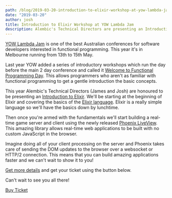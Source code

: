 ```yaml
---
path: /blog/2019-03-20-introduction-to-elixir-workshop-at-yow-lambda-jam
date: "2019-03-20"
author: josh
title: Introduction to Elixir Workshop at YOW Lambda Jam
description: Alembic's Technical Directors are presenting an Introduction to Elixir workshop at this year's YOW Lambda Jam on 13th May.
---
```


[YOW Lambda Jam](https://lambdajam.yowconference.com.au/) is one of the best Australian conferences for
software developers interested in functional programming.
This year it's in Melbourne running from 13th to 15th May.

Last year YOW added a series of introductory workshops which run the day before the main 2 day conference and called it [Welcome to Functional Programming Day](https://lambdajam.yowconference.com.au/welcome-to-functional-programming-intro-day/).
This allows programmers who aren't as familiar with functional programming to get a gentle introduction the basic concepts.

This year Alembic's Technical Directors (James and Josh) are honoured to be presenting an [Introduction to Elixir](https://lambdajam.yowconference.com.au/proposal/?id=9655).
We'll be starting at the beginning of Elixir and covering the basics of the [Elixir language](https://elixir-lang.org).
Elixir is a really simple language so we'll have the basics down by lunchtime.

Then once you're armed with the fundamentals we'll start building a real-time game server and client using the newly released [Phoenix LiveView](https://github.com/phoenixframework/phoenix_live_view).
This amazing library allows real-time web applications to be built with no custom JavaScript in the browser.

Imagine doing all of your client processing on the server and Phoenix takes care of sending the DOM updates
to the browser over a websocket or HTTP/2 connection. This means that you can build amazing applications faster
and we can't wait to show it to you!

[Get more details](https://www.eventbrite.com.au/e/yow-workshop-2019-melbourne-josh-price-james-sadler-intro-to-elixir-may-13-tickets-58549370744) and get your ticket using the button below.

Can't wait to see you all there!

<a href="https://www.eventbrite.com.au/e/yow-workshop-2019-melbourne-josh-price-james-sadler-intro-to-elixir-may-13-tickets-58549370744" class="btn btn-primary btn-link">Buy Ticket</a>

